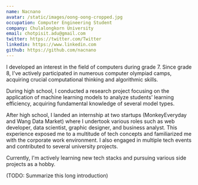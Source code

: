 ```yaml
---
name: Nacnano
avatar: /static/images/oong-oong-cropped.jpg
occupation: Computer Engineering Student
company: Chulalongkorn University
email: chotpisit.adu@gmail.com
twitter: https://twitter.com/Twitter
linkedin: https://www.linkedin.com
github: https://github.com/nacnano
---
```


I developed an interest in the field of computers during grade 7. Since grade 8, I've actively participated in numerous computer olympiad camps, acquiring crucial computational thinking and algorithmic skills.

During high school, I conducted a research project focusing on the application of machine learning models to analyze students’ learning efficiency, acquiring fundamental knowledge of several model types.

After high school, I landed an internship at two startups (MonkeyEveryday and Wang Data Market) where I undertook various roles such as web developer, data scientist, graphic designer, and business analyst. This experience exposed me to a multitude of tech concepts and familiarized me with the corporate work environment. I also engaged in multiple tech events and contributed to several university projects.

Currently, I'm actively learning new tech stacks and pursuing various side projects as a hobby.

(TODO: Summarize this long introduction)
